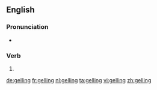 ==English==

===Pronunciation===
* {{IPA|/ˈdʒɛlɪŋ/|lang=en}}

===Verb===
{{head|en|present participle}}

# {{present participle of|gel|lang=en|nocat=1}}

[[de:gelling]]
[[fr:gelling]]
[[nl:gelling]]
[[ta:gelling]]
[[vi:gelling]]
[[zh:gelling]]